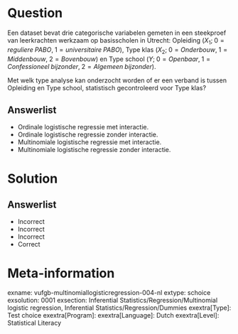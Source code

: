 Question
========

Een dataset bevat drie categorische variabelen gemeten in een steekproef van leerkrachten werkzaam op basisscholen in Utrecht: Opleiding ($X_{1};\;0 = reguliere\;PABO,\;1 = universitaire\;PABO$), Type klas ($X_{2};\;0 = Onderbouw,\;1 = Middenbouw,\;2 = Bovenbouw$) en Type school ($Y;\;0 = Openbaar,\;1 = Confessioneel\;bijzonder,\;2 = Algemeen\;bijzonder$).

Met welk type analyse kan onderzocht worden of er een verband is tussen Opleiding en Type school, statistisch gecontroleerd voor Type klas?
  
Answerlist
----------
* Ordinale logistische regressie met interactie.
* Ordinale logistische regressie zonder interactie.
* Multinomiale logistische regressie met interactie.
* Multinomiale logistische regressie zonder interactie.

Solution
========

Answerlist
----------
* Incorrect
* Incorrect
* Incorrect
* Correct

Meta-information
================
exname: vufgb-multinomiallogisticregression-004-nl
extype: schoice
exsolution: 0001
exsection: Inferential Statistics/Regression/Multinomial logistic regression, Inferential Statistics/Regression/Dummies
exextra[Type]: Test choice
exextra[Program]: 
exextra[Language]: Dutch
exextra[Level]: Statistical Literacy
